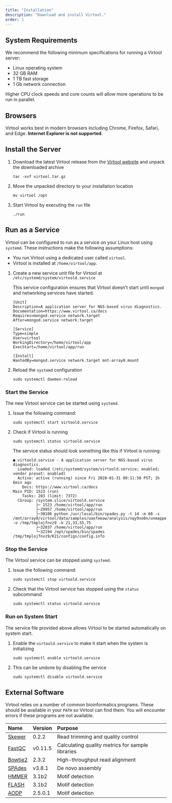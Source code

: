 ```yaml
---
title: "Installation"
description: "Download and install Virtool."
order: 1
---
```



## System Requirements

We recommend the following minimum specifications for running a Virtool server:

- Linux operating system
- 32 GB RAM
- 1 TB fast storage
- 1 Gb network connection

Higher CPU clock speeds and core counts will allow more operations to be run in parallel.

## Browsers

Virtool works best in modern browsers including Chrome, Firefox, Safari, and Edge. **Internet Explorer is not supported**.

## Install the Server

1. Download the latest Virtool release from the [Virtool website](http://www.virtool.ca "Virtool Website") and unpack the downloaded archive

   ```shell
   tar -xvf virtool.tar.gz
   ```

2. Move the unpacked directory to your installation location

   ```shell
   mv virtool /opt
   ```

3. Start Virtool by executing the `run` file

   ```shell
   ./run
   ```

## Run as a Service

Virtool can be configured to run as a service on your Linux host using `systemd`. These instructions make the following assumptions:

- You run Virtool using a dedicated user called `virtool`.
- Virtool is installed at `/home/virtool/app`.

1. Create a new service unit file for Virtool at `/etc/systemd/system/virtoold.service`

   This service configuration ensures that Virtool doesn't start until `mongod` and networking services have started.

   <CodeFile name="virtoold.service">

   ```text
   [Unit]
   Description=A application server for NGS-based virus diagnostics.
   Documentation=https://www.virtool.ca/docs
   Requires=mongod.service network.target
   After=mongod.service network.target

   [Service]
   Type=simple
   User=virtool
   WorkingDirectory=/home/virtool/app
   ExecStart=/home/virtool/app/run

   [Install]
   WantedBy=mongod.service network.target mnt-array0.mount

   ```
   </CodeFile>

2. Reload the `systemd` configuration

   ```shell
   sudo systemctl daemon-reload
   ```

### Start the Service

The new Virtool service can be started using `systemd`.

1. Issue the following command:

   ```shell
   sudo systemctl start virtoold.service
   ```

2. Check if Virtool is running

   ```shell
   sudo systemctl status virtoold.service
   ```

   The service status should look something like this if Virtool is running:

   ```text
   ● virtoold.service - A application server for NGS-based virus diagnostics.
     Loaded: loaded (/etc/systemd/system/virtoold.service; enabled; vendor preset: enabled)
     Active: active (running) since Fri 2020-01-31 09:11:50 PST; 1h 6min ago
       Docs: https://www.virtool.ca/docs
   Main PID: 1523 (run)
       Tasks: 203 (limit: 7372)
     CGroup: /system.slice/virtoold.service
             ├─ 1523 /home/virtool/app/run
             ├─29957 /home/virtool/app/run
             ├─30106 python /usr/local/bin/spades.py -t 14 -m 60 -s /mnt/array0/virtool/data/samples/uaofeeaw/analysis/nqy9xo0n/unmapped_hosts.fq -o /tmp/tmplojfnvz9 -k 21,33,55,75
             ├─32037 /home/virtool/app/run
             └─32194 /opt/spades/bin/spades /tmp/tmplojfnvz9/K21/configs/config.info

   ```

### Stop the Service

The Virtool service can be stopped using `systemd`.

1. Issue the following command:

   ```shell
   sudo systemctl stop virtoold.service
   ```

2. Check that the Virtool service has stopped using the `status` subcommand

   ```shell
   sudo systemctl status virtoold.service
   ```

### Run on System Start

The service file provided above allows Virtool to be started automatically on system start.

1. Enable the `virtoold.service` to make it start when the system is initializing

   ```shell
   sudo systemctl enable virtoold.service
   ```

2. This can be undone by disabling the service

   ```shell
   sudo systemctl disable virtoold.service
   ```

## External Software

Virtool relies on a number of common bioinformatics programs. These should be available in your `PATH` so Virtool can find them. You will encounter errors if these programs are not available.

| Name               | Version | Purpose                                          |
| :----------------- | :------ | :----------------------------------------------- |
| [Skewer][skewer]   | 0.2.2   | Read trimming and quality control                |
| [FastQC][fastqc]   | v0.11.5 | Calculating quality metrics for sample libraries |
| [Bowtie2][bowtie2] | 2.3.2   | High-throughput read alignment                   |
| [SPAdes][spades]   | v3.8.1  | De novo assembly                                 |
| [HMMER][hmmer]     | 3.1b2   | Motif detection                                  |
| [FLASH][flash]     | 3.1b2   | Motif detection                                  |
| [AODP][aodp]       | 2.5.0.1 | Motif detection                                  |

[skewer]: https://github.com/relipmoc/skewer
[fastqc]: http://bowtie-bio.sourceforge.net/bowtie2/index.shtml
[bowtie2]: http://bowtie-bio.sourceforge.net/bowtie2/index.shtml
[spades]: http://bioinf.spbau.ru/spades
[hmmer]: http://hmmer.org/
[fastqc]: http://www.bioinformatics.babraham.ac.uk/projects/fastqc
[flash]: https://ccb.jhu.edu/software/FLASH/#:~:text=About%20FLASH&text=FLASH%20is%20designed%20to%20merge,to%20merge%20RNA%2Dseq%20data.
[aodp]: https://bitbucket.org/wenchen_aafc/aodp_v2.0_release/src/master
